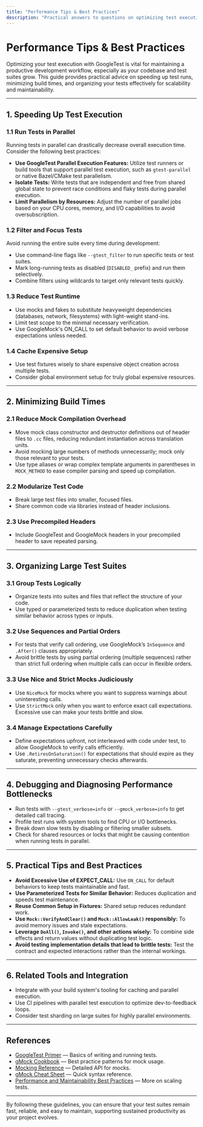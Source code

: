 ```yaml
---
title: "Performance Tips & Best Practices"
description: "Practical answers to questions on optimizing test execution speed, minimizing build times, and strategies for organizing large test suites. Covers recommended practices for parallelization, resource management, and debugging slow-running tests."
---
```


# Performance Tips & Best Practices

Optimizing your test execution with GoogleTest is vital for maintaining a productive development workflow, especially as your codebase and test suites grow. This guide provides practical advice on speeding up test runs, minimizing build times, and organizing your tests effectively for scalability and maintainability.

---

## 1. Speeding Up Test Execution

### 1.1 Run Tests in Parallel

Running tests in parallel can drastically decrease overall execution time. Consider the following best practices:

- **Use GoogleTest Parallel Execution Features:** Utilize test runners or build tools that support parallel test execution, such as `gtest-parallel` or native Bazel/CMake test parallelism.
- **Isolate Tests:** Write tests that are independent and free from shared global state to prevent race conditions and flaky tests during parallel execution.
- **Limit Parallelism by Resources:** Adjust the number of parallel jobs based on your CPU cores, memory, and I/O capabilities to avoid oversubscription.

### 1.2 Filter and Focus Tests

Avoid running the entire suite every time during development:

- Use command-line flags like `--gtest_filter` to run specific tests or test suites.
- Mark long-running tests as disabled (`DISABLED_` prefix) and run them selectively.
- Combine filters using wildcards to target only relevant tests quickly.

### 1.3 Reduce Test Runtime

- Use mocks and fakes to substitute heavyweight dependencies (databases, network, filesystems) with light-weight stand-ins.
- Limit test scope to the minimal necessary verification.
- Use GoogleMock's ON_CALL to set default behavior to avoid verbose expectations unless needed.

### 1.4 Cache Expensive Setup

- Use test fixtures wisely to share expensive object creation across multiple tests.
- Consider global environment setup for truly global expensive resources.

---

## 2. Minimizing Build Times

### 2.1 Reduce Mock Compilation Overhead

- Move mock class constructor and destructor definitions out of header files to `.cc` files, reducing redundant instantiation across translation units.
- Avoid mocking large numbers of methods unnecessarily; mock only those relevant to your tests.
- Use type aliases or wrap complex template arguments in parentheses in `MOCK_METHOD` to ease compiler parsing and speed up compilation.

### 2.2 Modularize Test Code

- Break large test files into smaller, focused files.
- Share common code via libraries instead of header inclusions.

### 2.3 Use Precompiled Headers

- Include GoogleTest and GoogleMock headers in your precompiled header to save repeated parsing.

---

## 3. Organizing Large Test Suites

### 3.1 Group Tests Logically

- Organize tests into suites and files that reflect the structure of your code.
- Use typed or parameterized tests to reduce duplication when testing similar behavior across types or inputs.

### 3.2 Use Sequences and Partial Orders

- For tests that verify call ordering, use GoogleMock’s `InSequence` and `.After()` clauses appropriately.
- Avoid brittle tests by using partial ordering (multiple sequences) rather than strict full ordering when multiple calls can occur in flexible orders.

### 3.3 Use Nice and Strict Mocks Judiciously

- Use `NiceMock` for mocks where you want to suppress warnings about uninteresting calls.
- Use `StrictMock` only when you want to enforce exact call expectations. Excessive use can make your tests brittle and slow.

### 3.4 Manage Expectations Carefully

- Define expectations upfront, not interleaved with code under test, to allow GoogleMock to verify calls efficiently.
- Use `.RetiresOnSaturation()` for expectations that should expire as they saturate, preventing unnecessary checks afterwards.

---

## 4. Debugging and Diagnosing Performance Bottlenecks

- Run tests with `--gtest_verbose=info` or `--gmock_verbose=info` to get detailed call tracing.
- Profile test runs with system tools to find CPU or I/O bottlenecks.
- Break down slow tests by disabling or filtering smaller subsets.
- Check for shared resources or locks that might be causing contention when running tests in parallel.

---

## 5. Practical Tips and Best Practices

- **Avoid Excessive Use of EXPECT_CALL:** Use `ON_CALL` for default behaviors to keep tests maintainable and fast.
- **Use Parameterized Tests for Similar Behavior:** Reduces duplication and speeds test maintenance.
- **Reuse Common Setup in Fixtures:** Shared setup reduces redundant work.
- **Use `Mock::VerifyAndClear()` and `Mock::AllowLeak()` responsibly:** To avoid memory issues and stale expectations.
- **Leverage `DoAll()`, `Invoke()`, and other actions wisely:** To combine side effects and return values without duplicating test logic.
- **Avoid testing implementation details that lead to brittle tests:** Test the contract and expected interactions rather than the internal workings.

---

## 6. Related Tools and Integration

- Integrate with your build system's tooling for caching and parallel execution.
- Use CI pipelines with parallel test execution to optimize dev-to-feedback loops.
- Consider test sharding on large suites for highly parallel environments.

---

## References

- [GoogleTest Primer](https://google.github.io/googletest/primer.html) — Basics of writing and running tests.
- [gMock Cookbook](https://google.github.io/googletest/gmock_cook_book.html) — Best practice patterns for mock usage.
- [Mocking Reference](https://google.github.io/googletest/reference/mocking.html) — Detailed API for mocks.
- [gMock Cheat Sheet](https://google.github.io/googletest/gmock_cheat_sheet.html) — Quick syntax reference.
- [Performance and Maintainability Best Practices](https://google.github.io/googletest/guides/advanced_usage_best_practices/performance_best_practices.html) — More on scaling tests.

---

By following these guidelines, you can ensure that your test suites remain fast, reliable, and easy to maintain, supporting sustained productivity as your project evolves.
